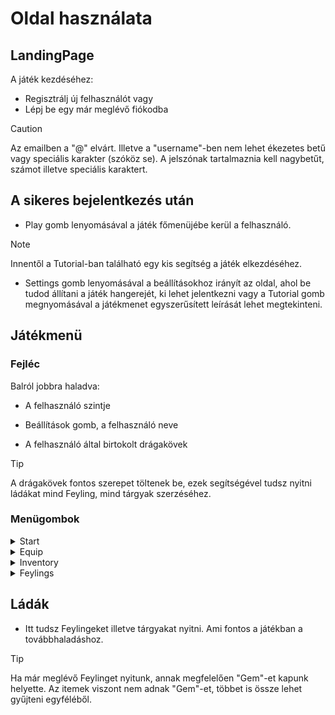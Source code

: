 # Oldal használata

## LandingPage

A játék kezdéséhez:

- Regisztrálj új felhasználót vagy
- Lépj be egy már meglévő fiókodba

>[!CAUTION]
>
> Az emailben a "@" elvárt. Illetve a "username"-ben nem lehet ékezetes betű vagy speciális karakter (szóköz se).
> A jelszónak tartalmaznia kell nagybetűt, számot illetve speciális karaktert.


## A sikeres bejelentkezés után

- Play gomb lenyomásával a játék főmenüjébe kerül a felhasználó.
>[!NOTE]
>
> Innentől a Tutorial-ban található egy kis segítség a játék elkezdéséhez.
- Settings gomb lenyomásával a beállításokhoz irányít az oldal, ahol be tudod állítani a játék hangerejét, ki lehet jelentkezni vagy a Tutorial gomb megnyomásával a játékmenet egyszerűsített leírását lehet megtekinteni.

## Játékmenü

### Fejléc

Balról jobbra haladva:

- A felhasználó szintje

- Beállítások gomb, a felhasználó neve

- A felhasználó által birtokolt drágakövek
>[!TIP]
>
> A drágakövek fontos szerepet töltenek be, ezek segítségével tudsz nyitni ládákat mind Feyling, mind tárgyak szerzéséhez.

### Menügombok



<details>
  <summary>Start</summary>

    1. A gomb lenyomásával bedob a karakterválasztó oldalra.
    2. Itt ki tudod választani a már meglévő Feylingek közül azt, amelyikkel harcolni szeretnél.
    3. A Start Game lenyomásával tudod elkezdeni a harcot.
    4. A Back gomb visszavisz a játék főmenüjébe ha megfutamodtál.

</details>

<details>
  <summary>Equip</summary>

    1. Itt ki tudod választani a meglévő Feylingek közül 1-et amelyet egy kiválasztott tárggyal tudsz felszerelni.
    2. A kiválasztás után, megjelennek a már meglévő tárgyaid amit szintén kattintással tudsz kiválasztani.
    3. A tárgy kiválasztása után megjelenik egy zöld gomb, amely lenyomásával felveszi a kiválasztott tárgyat a kiválasztott Feylingre.

>[!WARNING]
>
> A játékmenetbe nincs beleimplementálva a tárgy használat, későbbi verzióban lesz elérhető.
</details>

<details>
  <summary>Inventory </summary>
  1. Fentebbi gombok lenyomásával tudsz váltogatni a Feyling-Tárgyak megjelenítése között.
  2. A Feylings fülöm belül láthatod a megszerzett Feylingjeidet.
  3. Az Items fülön belül láthatod a megszerzett tárgyaid és azok darabszámait.
</details>

<details>
  <summary>Feylings </summary>
  1. Itt található meg az összes Feyling ami a jelenlegi verzióban elérhető.
  2. Rájuk kattintva részletes leírást kapunk
</details>

## Ládák

- Itt tudsz Feylingeket illetve tárgyakat nyitni. Ami fontos a játékban a továbbhaladáshoz.

>[!TIP]
>
> Ha már meglévő Feylinget nyitunk, annak megfelelően "Gem"-et kapunk helyette.
> Az itemek viszont nem adnak "Gem"-et, többet is össze lehet gyűjteni egyféléből.
<br></br>
